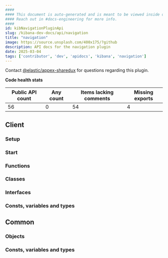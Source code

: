 ```yaml
---
####
#### This document is auto-generated and is meant to be viewed inside our experimental, new docs system.
#### Reach out in #docs-engineering for more info.
####
id: kibNavigationPluginApi
slug: /kibana-dev-docs/api/navigation
title: "navigation"
image: https://source.unsplash.com/400x175/?github
description: API docs for the navigation plugin
date: 2025-03-04
tags: ['contributor', 'dev', 'apidocs', 'kibana', 'navigation']
---
```




Contact [@elastic/appex-sharedux](https://github.com/orgs/elastic/teams/appex-sharedux) for questions regarding this plugin.

**Code health stats**

| Public API count  | Any count | Items lacking comments | Missing exports |
|-------------------|-----------|------------------------|-----------------|
| 56 | 0 | 54 | 4 |

## Client

### Setup
<DocDefinitionList data={[navigationObj.client.setup]}/>

### Start
<DocDefinitionList data={[navigationObj.client.start]}/>

### Functions
<DocDefinitionList data={navigationObj.client.functions}/>

### Classes
<DocDefinitionList data={navigationObj.client.classes}/>

### Interfaces
<DocDefinitionList data={navigationObj.client.interfaces}/>

### Consts, variables and types
<DocDefinitionList data={navigationObj.client.misc}/>

## Common

### Objects
<DocDefinitionList data={navigationObj.common.objects}/>

### Consts, variables and types
<DocDefinitionList data={navigationObj.common.misc}/>

